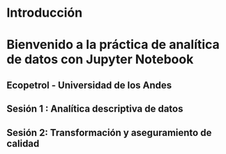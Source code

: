 # Introducción

# Bienvenido a la práctica de analítica de datos con Jupyter Notebook
## Ecopetrol - Universidad de los Andes

## Sesión 1 : Analítica descriptiva de datos

## Sesión 2: Transformación  y aseguramiento de calidad